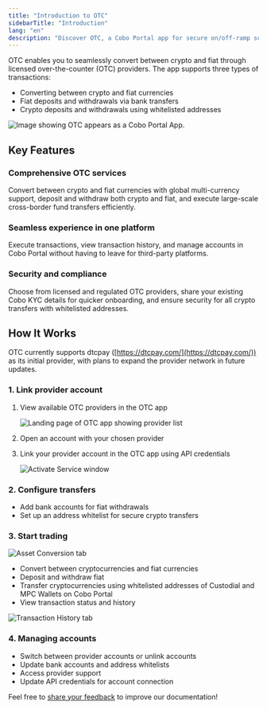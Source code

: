 ```yaml
---
title: "Introduction to OTC"
sidebarTitle: "Introduction"
lang: "en"
description: "Discover OTC, a Cobo Portal app for secure on/off-ramp solutions."
---
```


OTC enables you to seamlessly convert between crypto and fiat through licensed over-the-counter (OTC) providers. The app supports three types of transactions:
- Converting between crypto and fiat currencies
- Fiat deposits and withdrawals via bank transfers
- Crypto deposits and withdrawals using whitelisted addresses

<img src="/en/images/portal-apps/otc/otc-in-app-store.png" className="screenshot_modal" alt="Image showing OTC appears as a Cobo Portal App."/>

## Key Features

### Comprehensive OTC services
Convert between crypto and fiat currencies with global multi-currency support, deposit and withdraw both crypto and fiat, and execute large-scale cross-border fund transfers efficiently.

### Seamless experience in one platform
Execute transactions, view transaction history, and manage accounts in Cobo Portal without having to leave for third-party platforms.

### Security and compliance
Choose from licensed and regulated OTC providers, share your existing Cobo KYC details for quicker onboarding, and ensure security for all crypto transfers with whitelisted addresses.

## How It Works

<Info>OTC currently supports dtcpay ([https://dtcpay.com/](https://dtcpay.com/)) as its initial provider, with plans to expand the provider network in future updates.</Info>

### 1. Link provider account
1. View available OTC providers in the OTC app

   <img src="/en/images/portal-apps/otc/list.png" className="screenshot_full_screen" alt="Landing page of OTC app showing provider list"/>

2. Open an account with your chosen provider
3. Link your provider account in the OTC app using API credentials

   <img src="/en/images/portal-apps/otc/activate.png" className="screenshot_full_screen" alt="Activate Service window"/>

### 2. Configure transfers
- Add bank accounts for fiat withdrawals
- Set up an address whitelist for secure crypto transfers

### 3. Start trading

<img src="/en/images/portal-apps/otc/trade.png" className="screenshot_full_screen" alt="Asset Conversion tab"/>

- Convert between cryptocurrencies and fiat currencies
- Deposit and withdraw fiat
- Transfer cryptocurrencies using whitelisted addresses of Custodial and MPC Wallets on Cobo Portal
- View transaction status and history

<img src="/en/images/portal-apps/otc/history.png" className="screenshot_full_screen" alt="Transaction History tab"/>

### 4. Managing accounts
- Switch between provider accounts or unlink accounts
- Update bank accounts and address whitelists
- Access provider support
- Update API credentials for account connection

<Tip>Feel free to [share your feedback](https://forms.zohopublic.com/cobo/form/DocumentFeedbackForm/formperma/QvLOhxJv1_JMsJ-1dleZ8Itb_7rzN-LtgvsDdxosoVI?referrername=manuals) to improve our documentation!</Tip>
